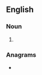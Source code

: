 ==English==

===Noun===
{{head|en|noun form}}

# {{plural of|carat|lang=en}}

===Anagrams===
* {{anagrams|en|a=aacrst|Cartas|castra}}